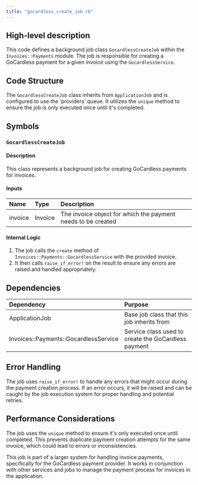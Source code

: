 ```yaml
---
title: "gocardless_create_job.rb"
---
```


## High-level description
This code defines a background job class `GocardlessCreateJob` within the `Invoices::Payments` module. The job is responsible for creating a GoCardless payment for a given invoice using the `GocardlessService`.

## Code Structure
The `GocardlessCreateJob` class inherits from `ApplicationJob` and is configured to use the 'providers' queue. It utilizes the `unique` method to ensure the job is only executed once until it's completed.

## Symbols

### `GocardlessCreateJob`
#### Description
This class represents a background job for creating GoCardless payments for invoices.

#### Inputs
| Name | Type | Description |
|:-----|:-----|:------------|
| invoice | Invoice | The invoice object for which the payment needs to be created |

#### Internal Logic
1. The job calls the `create` method of `Invoices::Payments::GocardlessService` with the provided invoice.
2. It then calls `raise_if_error!` on the result to ensure any errors are raised and handled appropriately.

## Dependencies
| Dependency | Purpose |
|:-----------|:--------|
| ApplicationJob | Base job class that this job inherits from |
| Invoices::Payments::GocardlessService | Service class used to create the GoCardless payment |

## Error Handling
The job uses `raise_if_error!` to handle any errors that might occur during the payment creation process. If an error occurs, it will be raised and can be caught by the job execution system for proper handling and potential retries.

## Performance Considerations
The job uses the `unique` method to ensure it's only executed once until completed. This prevents duplicate payment creation attempts for the same invoice, which could lead to errors or inconsistencies.

This job is part of a larger system for handling invoice payments, specifically for the GoCardless payment provider. It works in conjunction with other services and jobs to manage the payment process for invoices in the application.